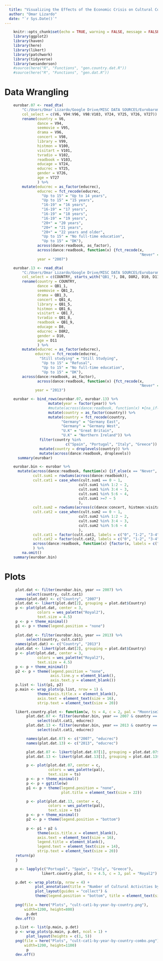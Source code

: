 ```yaml
---
  title: "Visualizing the Effects of the Economic Crisis on Cultural Consumption in Southern Europe"
  author: "Omar Lizardo"
  date: "`r Sys.Date()`"
---
```


```r
    knitr::opts_chunk$set(echo = TRUE, warning = FALSE, message = FALSE)
    library(ggplot2)
    library(haven)
    library(here)
    library(likert)
    library(patchwork)
    library(tidyverse)
    library(wesanderson)
    #source(here("R", "Functions", "gen.country.dat.R"))
    #source(here("R", "Functions", "gen.dat.R"))
```
# Data Wrangling
```r
    eurobar.07 <- read_dta(
        "C:/Users/Omar Lizardo/Google Drive/MISC DATA SOURCES/Eurobarometer-67-1/eurobar67-1.dta",
        col_select = c(V6, V94:V96, V98:V103, V724, V725, V726, V727)) %>% 
        rename(country = V6,
               dance = V94,
               seemovie = V95,
               drama = V96,
               concert = V98,
               library = V99,
               histmon = V100,
               visitart = V101,
               tvradio = V102,
               readbook = V103,
               educage = V724,
               educrec = V725,
               gender = V726,
               age = V727
               ) %>%
        mutate(educrec = as_factor(educrec),
               educrec = fct_recode(educrec,
                 "Up to 15" = "Up to 14 years",
                 "Up to 15" = "15 years",
                 "16-19" = "16 years",
                 "16-19" = "17 years",
                 "16-19" = "18 years",
                 "16-19" = "19 years",
                 "20+" = "20 years",
                 "20+" = "21 years",
                 "20+" = "22 years and older",
                 "Up to 15" = "No full-time education",
                 "Up to 15" = "DK"),
               across(dance:readbook, as_factor),
               across(dance:readbook, function(x) {fct_recode(x,
                                                              "Never" = "Never in the last twelve months", "Never" = "DK")}),
               year = "2007")
```

```r
    eurobar.13 <- read_dta(
        "C:/Users/Omar Lizardo/Google Drive/MISC DATA SOURCES/Eurobarometer-79-2/eurobar79-2.dta",
        col_select = c(COUNTRY, starts_with("QB1_"), D8, D8R2, D10, D11)) %>% 
        rename(country = COUNTRY,
               dance = QB1_1,
               seemovie = QB1_2,
               drama = QB1_3,
               concert = QB1_4,
               library = QB1_5,
               histmon = QB1_6,
               visitart = QB1_7,
               tvradio = QB1_8,
               readbook = QB1_9,
               educage = D8,
               educrec = D8R2,
               gender = D10,
               age = D11
               ) %>%
        mutate(educrec = as_factor(educrec),
              educrec = fct_recode(educrec,
                "Still studying" = "Still Studying",
                 "Up to 15" = "Refusal",
                 "Up to 15" = "No full-time education",
                 "Up to 15" = "DK"),
        across(dance:readbook, as_factor),
               across(dance:readbook, function(x) {fct_recode(x,
                                                              "Never" = "Not in the last 12 months", "Never" = "DK")}),
              year = "2013")
```

```r
    eurobar <- bind_rows(eurobar.07, eurobar.13) %>% 
                    mutate(year = factor(year)) %>% 
                    #mutate(across(dance:readbook, function(x) ♦{na_if(x, 9)})) %>%
                    mutate(country = as_factor(country)) %>% 
                    mutate(country = fct_recode(country, 
                          "Germany" = "Germany East",
                          "Germany" = "Germany West",
                          "U.K" = "Great Britain",
                          "U.K" = "Northern Ireland")) %>% 
                filter(country %in% 
                            c("Spain", "Portugal", "Italy", "Greece")) %>% 
                mutate(country = droplevels(country)) %>% 
                mutate(across(dance:readbook, droplevels))
      summary(eurobar)
```

```r
    eurobar.bin <- eurobar %>% 
      mutate(across(dance:readbook, function(x) {if_else(x == "Never", 0, 1)}),
             cult.sum1 = rowSums(across(dance:readbook)),
             cult.cat1 = case_when(cult.sum1 == 0 ~ 1,
                                  cult.sum1 %in% 1:2 ~ 2,
                                  cult.sum1 %in% 3:4 ~ 3,
                                  cult.sum1 %in% 5:6 ~ 4,
                                  cult.sum1 >=7 ~ 5
                                  ),
             cult.sum2 = rowSums(across(c(dance:concert, histmon:visitart))),
             cult.cat2 = case_when(cult.sum2 == 0 ~ 1,
                                  cult.sum2 %in% 1:2 ~ 2,
                                  cult.sum2 %in% 3:4 ~ 3,
                                  cult.sum2 %in% 5:6 ~ 4
                                  ),
             cult.cat1 = factor(cult.cat1, labels = c("0", "1-2", "3-4", "5-6", "7-9")),
             cult.cat2 = factor(cult.cat2, labels = c("0", "1-2", "3-4", "5-6")),
             across(dance:readbook, function(x) {factor(x, labels = c("No", "Yes"))})
             ) %>% 
        na.omit()
    summary(eurobar.bin)
```

# Plots

```r
     plot.dat <- filter(eurobar.bin, year == 2007) %>% 
          select(country, cult.cat1)
     names(plot.dat) <- c("Country", "2007")
     plot.dat <- likert(plot.dat[2], grouping = plot.dat$Country)
     p <- plot(plot.dat, center = 3, 
               colors = wes_palette("Royal2"),
               text.size = 4.5)
     p <- p + theme_minimal() 
     p1 <- p + theme(legend.position = "none")
     
     plot.dat <- filter(eurobar.bin, year == 2013) %>% 
          select(country, cult.cat1)
     names(plot.dat) <- c("Country", "2013")
     plot.dat <- likert(plot.dat[2], grouping = plot.dat$Country)
     p <- plot(plot.dat, center = 3, 
               colors = wes_palette("Royal2"),
               text.size = 4.5) 
     p <- p + theme_minimal() 
     p2 <- p + theme(legend.position = "none", 
                     axis.line.y = element_blank(),
                     axis.text.y = element_blank())
     p.list <- list(p1, p2)
     p.main <- wrap_plots(p.list, nrow = 1) &
               theme(axis.title.x = element_blank(),
               axis.text = element_text(size = 16),
               strip.text = element_text(size = 20))
```

```r
     likert.country.plot <- function(w, ts = 4, c = 2, pal = "Moonrise3") {
          plot.dat.07 <- filter(eurobar.bin, year == 2007 & country == w) %>% 
               select(cult.cat1, educrec)
          plot.dat.13 <- filter(eurobar.bin, year == 2013 & country == w) %>% 
               select(cult.cat1, educrec)

          names(plot.dat.07) <- c("2007", "educrec")
          names(plot.dat.13) <- c("2013", "educrec")

          plot.dat.07 <- likert(plot.dat.07[1], grouping = plot.dat.07$educrec)
          plot.dat.13 <- likert(plot.dat.13[1], grouping = plot.dat.13$educrec)

          p <- plot(plot.dat.07, center = c, 
                    colors = wes_palette(pal),
                    text.size = ts) 
          p <- p + theme_minimal() 
          p <- p + ggtitle(w)
          p1 <- p + theme(legend.position = "none",
                          plot.title = element_text(size = 22))

          p <- plot(plot.dat.13, center = c, 
                    colors = wes_palette(pal),
                    text.size = ts) 
          p <- p + theme_minimal() 
          p2 <- p + theme(legend.position = "bottom")
          
          p <- p1 + p2 & 
               theme(axis.title.x = element_blank(),
               axis.text = element_text(size = 16),
               legend.title = element_blank(),
               legend.text = element_text(size = 14),
               strip.text = element_text(size = 20))
     return(p)
     }
```

```r
     p <- lapply(c("Portugal", "Spain", "Italy", "Greece"), 
                 likert.country.plot, ts = 4.5, c = 3, pal = "Royal2")

     p.det <- wrap_plots(p, nrow = 4) + 
              plot_annotation(title = "Number of Cultural Activities by Country and Year") +
              plot_layout(guides = "collect") &
              theme(legend.position = "bottom", title = element_text(size = 26))
          
     png(file = here("Plots", "cult-cat1-by-year-by-country.png"), 
         width=1200, height=800)
          p.det
     dev.off()
```

```r
     p.list <- list(p.main, p.det)
     p <- wrap_plots(p.main, p.det, ncol = 1) + 
          plot_layout(heights = c(1, 5)) 
     png(file = here("Plots", "cult-cat1-by-year-by-country-combo.png"), 
         width=1200, height=1100)
          p
     dev.off()
```

